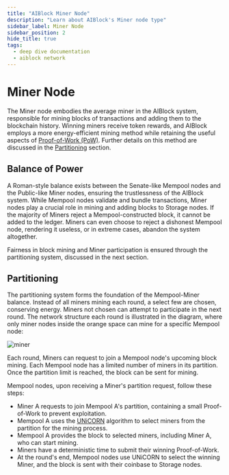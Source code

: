 ```yaml
---
title: "AIBlock Miner Node"
description: "Learn about AIBlock's Miner node type"
sidebar_label: Miner Node
sidebar_position: 2
hide_title: true
tags:
  - deep dive documentation
  - aiblock network
---
```


# Miner Node

The Miner node embodies the average miner in the AIBlock system, responsible for mining blocks of transactions and adding them to the blockchain history. Winning miners receive token rewards, and AIBlock employs a more energy-efficient mining method while retaining the useful aspects of [Proof-of-Work (PoW)](https://en.bitcoin.it/wiki/Proof_of_work). Further details on this method are discussed in the [Partitioning](#partitioning) section.

## Balance of Power

A Roman-style balance exists between the Senate-like Mempool nodes and the Public-like Miner nodes, ensuring the trustlessness of the AIBlock system. While Mempool nodes validate and bundle transactions, Miner nodes play a crucial role in mining and adding blocks to Storage nodes. If the majority of Miners reject a Mempool-constructed block, it cannot be added to the ledger. Miners can even choose to reject a dishonest Mempool node, rendering it useless, or in extreme cases, abandon the system altogether.

Fairness in block mining and Miner participation is ensured through the partitioning system, discussed in the next section.

## Partitioning

The partitioning system forms the foundation of the Mempool-Miner balance. Instead of all miners mining each round, a select few are chosen, conserving energy. Miners not chosen can attempt to participate in the next round. The network structure each round is illustrated in the diagram, where only miner nodes inside the orange space can mine for a specific Mempool node:

![miner](./img/miner.svg)

Each round, Miners can request to join a Mempool node's upcoming block mining. Each Mempool node has a limited number of miners in its partition. Once the partition limit is reached, the block can be sent for mining.

Mempool nodes, upon receiving a Miner's partition request, follow these steps:

- Miner A requests to join Mempool A's partition, containing a small Proof-of-Work to prevent exploitation.
- Mempool A uses the [UNiCORN](unicorns) algorithm to select miners from the partition for the mining process.
- Mempool A provides the block to selected miners, including Miner A, who can start mining.
- Miners have a deterministic time to submit their winning Proof-of-Work.
- At the round's end, Mempool nodes use UNiCORN to select the winning Miner, and the block is sent with their coinbase to Storage nodes.
